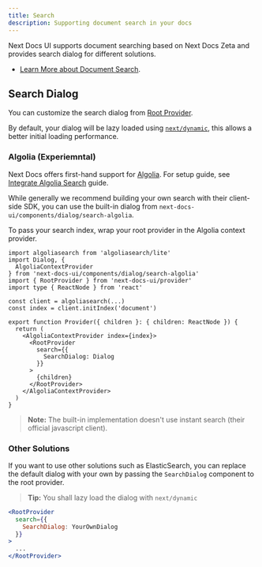 ```yaml
---
title: Search
description: Supporting document search in your docs
---
```


Next Docs UI supports document searching based on Next Docs Zeta and provides
search dialog for different solutions.

- [Learn More about Document Search](/docs/headless/search).

## Search Dialog

You can customize the search dialog from
[Root Provider](/docs/ui/blocks/root-provider).

By default, your dialog will be lazy loaded using
[`next/dynamic`](https://nextjs.org/docs/app/building-your-application/optimizing/lazy-loading),
this allows a better initial loading performance.

### Algolia (Experiemntal)

Next Docs offers first-hand support for [Algolia](https://algolia.com). For
setup guide, see [Integrate Algolia Search](/docs/headless/search/algolia)
guide.

While generally we recommend building your own search with their client-side
SDK, you can use the built-in dialog from
`next-docs-ui/components/dialog/search-algolia`.

To pass your search index, wrap your root provider in the Algolia context
provider.

```tsx title="Client Component"
import algoliasearch from 'algoliasearch/lite'
import Dialog, {
  AlgoliaContextProvider
} from 'next-docs-ui/components/dialog/search-algolia'
import { RootProvider } from 'next-docs-ui/provider'
import type { ReactNode } from 'react'

const client = algoliasearch(...)
const index = client.initIndex('document')

export function Provider({ children }: { children: ReactNode }) {
  return (
    <AlgoliaContextProvider index={index}>
      <RootProvider
        search={{
          SearchDialog: Dialog
        }}
      >
        {children}
      </RootProvider>
    </AlgoliaContextProvider>
  )
}
```

> **Note:** The built-in implementation doesn't use instant search (their
> official javascript client).

### Other Solutions

If you want to use other solutions such as ElasticSearch, you can replace the
default dialog with your own by passing the `SearchDialog` component to the root
provider.

> **Tip:** You shall lazy load the dialog with `next/dynamic`

```jsx
<RootProvider
  search={{
    SearchDialog: YourOwnDialog
  }}
>
  ...
</RootProvider>
```
